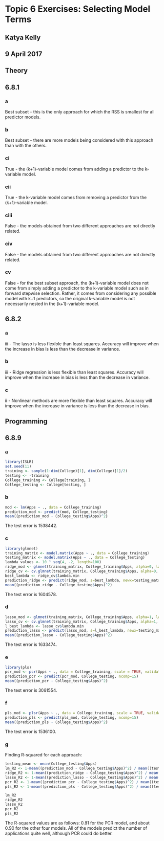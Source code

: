 # Topic 6 Exercises: Selecting Model Terms

## Katya Kelly
## 9 April 2017

## Theory
## 6.8.1
### a
Best subset - this is the only approach for which the RSS is smallest for all predictor models.

### b
Best subset - there are more models being considered with this approach than with the others.

### ci
True - the (k+1)-variable model comes from adding a predictor to the k-variable model.

### cii
True - the k-variable model comes from removing a predictor from the (k+1)-variable model.

### ciii
False - the models obtained from two different approaches are not directly related.

### civ
False - the models obtained from two different approaches are not directly related.

### cv
False - for the best subset approach, the (k+1)-variable model does not come from simply adding a predictor to the k-variable model such as in forward stepwise selection. Rather, it comes from considering any possible model with k+1 predictors, so the original k-variable model is not necessarily nested in the (k+1)-variable model.

## 6.8.2
### a
iii - The lasso is less flexible than least squares. Accuracy will improve when the increase in bias is less than the decrease in variance.

### b
iii - Ridge regression is less flexible than least squares. Accuracy will improve when the increase in bias is less than the decrease in variance.

### c
ii - Nonlinear methods are more flexible than least squares. Accuracy will improve when the increase in variance is less than the decrease in bias.

## Programming
## 6.8.9
### a
```r
library(ISLR)
set.seed(11)
training <- sample(1:dim(College)[1], dim(College)[1]/2)
testing <- -training
College_training <- College[training, ]
College_testing <- College[testing, ]
```

### b
```r
mod <- lm(Apps ~ ., data = College_training)
prediction_mod <- predict(mod, College_testing)
mean((prediction_mod - College_testing$Apps)^2)
```

The test error is 1538442.

### c
```r
library(glmnet)
training_matrix <- model.matrix(Apps ~ ., data = College_training)
testing_matrix <- model.matrix(Apps ~ ., data = College_testing)
lambda_values <- 10 ^ seq(4, -2, length=100)
ridge_mod <- glmnet(training_matrix, College_training$Apps, alpha=0, lambda=lambda_values)
ridge_cv <- cv.glmnet(training_matrix, College_training$Apps, alpha=0, lambda=lambda_values)
best_lambda <- ridge_cv$lambda.min
prediction_ridge <- predict(ridge_mod, s=best_lambda, newx=testing_matrix)
mean((prediction_ridge - College_testing$Apps)^2)
```

The test error is 1604578.

### d
```r
lasso_mod <- glmnet(training_matrix, College_training$Apps, alpha=1, lambda=lambda_values)
lasso_cv <- cv.glmnet(training_matrix, College_training$Apps, alpha=1, lambda=lambda_values)
l_best_lambda <- lasso_cv$lambda.min
prediction_lasso <- predict(lasso_mod, s=l_best_lambda, newx=testing_matrix)
mean((prediction_lasso - College_testing$Apps)^2)
```

The test error is 1633474.

### e
```r
library(pls)
pcr_mod <- pcr(Apps ~ ., data = College_training, scale = TRUE, validation = "CV")
prediction_pcr <- predict(pcr_mod, College_testing, ncomp=15)
mean((prediction_pcr - College_testing$Apps)^2)
```

The test error is 3061554.

### f
```r
pls_mod <- plsr(Apps ~ ., data = College_training, scale = TRUE, validation = "CV")
prediction_pls <- predict(pls_mod, College_testing, ncomp=15)
mean((prediction_pls - College_testing$Apps)^2)
```

The test error is 1536100.

### g
Finding R-squared for each approach:
```r
testing_mean <- mean(College_testing$Apps)
lm_R2 <- 1-mean((prediction_mod - College_testing$Apps)^2) / mean((testing_mean - College_testing$Apps)^2)
ridge_R2 <- 1-mean((prediction_ridge - College_testing$Apps)^2) / mean((testing_mean - College_testing$Apps)^2)
lasso_R2 <- 1-mean((prediction_lasso - College_testing$Apps)^2) / mean((testing_mean - College_testing$Apps)^2)
pcr_R2 <- 1-mean((prediction_pcr - College_testing$Apps)^2) / mean((testing_mean - College_testing$Apps)^2)
pls_R2 <- 1-mean((prediction_pls - College_testing$Apps)^2) / mean((testing_mean - College_testing$Apps)^2)

lm_R2
ridge_R2
lasso_R2
pcr_R2
pls_R2
```

The R-squared values are as follows: 0.81 for the PCR model, and about 0.90 for the other four models. All of the models predict the number of applications quite well, although PCR could do better.














